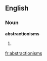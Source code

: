 ==English==

===Noun===
'''abstractionisms'''

# {{plural of|[[abstractionism]]}}

[[fr:abstractionisms]]